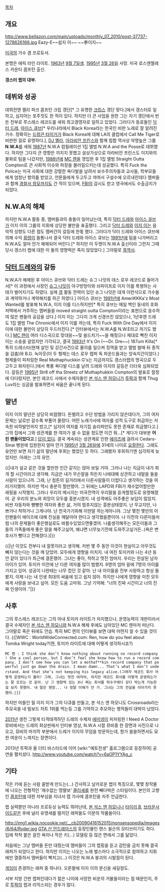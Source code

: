 [[목차]]
== 개요 ==
http://www.bellazon.com/main/uploads/monthly_07_2010/post-37737-1278626166.jpg
Eazy-E~~쉽지 이~~
~~李이지~~

[[미국]]의 가수 겸 프로듀서. 

본명은 에릭 라인 라이트. [[1963년]] [[9월 7일]]생. [[1995년]] [[3월 26일]] 사망. 미국 로스엔젤레스 카운티 콤프턴 출신.

'''갱스터 랩의 대부.'''

== 데뷔와 성공 ==
데뷔전엔 켈리 파크 콤프턴 크립 갱단[* 그 유명한 [[Crips|크립스]] 갱단 맞다.]에서 갱스터로 일하고, 심지어는 포주짓도 한 적이 있다. 하지만 더 큰 사업을 원한 그는 자기 갱단에서 번 돈 전부로 루스레스 레코드를 세워 최고경영자로 일하고 있었다. 그러다가 동료들인 [[닥터 드레]], [[아이스 큐브]][* 우리나라에서 Black Korea라는 한국인 비판 노래로 잘 알려진 가수. 정확히는 [[드렁큰 타이거]]가 Black Korea에 대해 LA의 클럽에서 Call Me Tiger로 비판한 걸로 유명하다.], [[DJ 옐라]], [[아라비안 프린스]]와 함께 힙합 역사상 악명높은 그룹 '''N.W.A'''를 세워 [[1987년]] N.W.A 컴필레이션 1집 앨범 N.W.A and the Posse로 데뷔했다. 하지만 그다지 큰 영향은 끼치지 못했고 설상가상으로 아라비안 프린스도 이지와의 불화로 팀을 나갔지만, [[1988년]]에 [[MC 렌]]을 영입한 후 1집 앨범 Straight Outta Compton로 큰 사회적 이슈와 파장을 불러일으키는데 성공했다. 특히 Fuck tha Police는 미국 사회에 대한 강렬한 욕다발을 날려서 보수주의자들과 교사들, 학부모들에게 엄청난 항의를 받았고, 언론들에게 두고두고 까여서 구설수에 오르내린데다 멤버들과 함께 [[경찰서 정모]]까지도 간 적이 있으며, [[FBI]]의 감시도 받고 영국에서도 수출금지가 되었다.

== N.W.A의 해체 ==
하지만 N.W.A 활동 중, 멤버들과의 충돌이 일어났는데, 특히 [[닥터 드레]]와 [[아이스 큐브]]가 이지 이의 그룹의 지휘에 상당한 불만을 표출했다. 그리고 [[닥터 드레]]와 [[이지 이]]는 음악적 성향도 다른 점도 멤버간의 갈등에 한몫 했다. 그러다가 닥터 드레와 아이스 큐브에 의해 수익 [[횡령]]이 들통나서 결국 닥터 드레와 아이스 큐브는 [[1991년]]에 팀을 나가버리고 N.W.A도 얼마 안가 해체되어 버린다.[* 하지만 이 두명이 N.W.A 출신이라 그런지 그때 당시 갱스터 랩에 대한 이 둘의 영향력은 죽지 않았었다.] 그야말로 [[흑역사]].

== [[닥터 드레]]와의 갈등 ==
N.W.A가 해체된 후 아이스 큐브와 닥터 드레는 슈그 나잇의 데스 로우 레코드로 들어가서[* 이 과정에서 사장인 [[슈그 나잇]]이 야구방망이와 쇠파이프로 이지 이를 폭행하는 사태가 벌어지기도 하였다. 실제 [[갱]] 활동 전력이 있던 슈그 나잇은 대개 이런식으로 가수들과 계약하거나 계약해지를 하곤 하였다.] 아이스 큐브는 [[1991년]]에 AmeriKKKa'z Most Wanted를 발표해 N.W.A, 이지 이를 디스하지만[* 특히 큐브는 매일 백인 동네의 호화 저택에서 거주하는 멤버들을 moved straight outta Compton이라는 표현으로 응수하여 많은 팬들의 공감을 샀다.] 이지 이는 그다지 크게 신경쓰진 않았으나, 1년후엔 드레도 1집 앨범 The Chronic에서 이지 이를 까는데, 특히 Fuck With Dre Day에서 이지 이에 대한 불만이 상당히 두드러진다.[* 인터뷰에서는 N.W.A를 N.W.E라고 까기도 했다.] [[MC 렌]]이 여러 디스곡으로 맞대응~~및 쉴드치기~~을 해줬으나 제대로 빡친 이지 이는 소송을 걸었지만 기각되고, 결국 [[1993년]] It's On (~~Dr. Dre~~) 187um Killa[* 특히 드레스타(현재 살인 및 강간사건으로 물의를 일으켜 징역을 받고 앨범 발매 뒤 종적을 감춤)와 B.G. 녹아웃(이 두 형제는 데스 로우 랩퍼 독 파운드들과는 앙숙지간이었다.)형제들이 피처링한 Real Muthaphuckkin G's는 지금까지도 갱스터랩의 명곡으로 두고두고 화자된다.]에서 폭풍 욕다발 디스를 날려 드레와 이지의 갈등은 더더욱 심화되었다. 갈등은 [[1995년]] Str8 off tha Streetz of Muthaphukkin Compton의 발표로 절정에 다다랐지만, 본인 레코드 사에서 수제자들인 [[본 석스 엔 하모니]]가 [[투팍]]과 함께 Thug Luv라는 싱글을 발표하면서 싸움은 끝나게 된다.

== 말년 ==
이지 이의 말년은 상당히 비참했다. 돈벌려고 수단 방법을 가리지 않은데다가, 그의 여자문제는 날로만 갈수록 부풀어 올랐다. 어떤 노래가사에 여자를 성적 도구로 취급하는 저속한 비하발언까지 썼고,[* 심지어 여자를 자기집 슬리퍼만도 못한 존재로 취급했다고.] 그의 집에서 그와 성관계를 한 여자가 셀 수 없을 정도면 이건 뭐...[* 게다가 대부분 '''어린 팬들이었다고'''.] [[답이 없다]]. 결국 계속되는 성관계로 인한 [[에이즈]]에 걸려서 Cedars-Sinai 병원에 입원한지 얼마 안가 [[1995년]] [[3월 26일]]에 31세의 나이로 [[요절]]한다. 그래도 유언만 보면 자기 삶의 말년에 후회는 했었던 듯 하다. 그래봤자 후회하기엔 심각하게 늦었지만. 아래는 그의 유언.

{{|내가 설교 같은 것을 할만한 인간 같지는 않아 보일 거야. 그러나 나는 지금이 내가 회개 할 시간이라고 생각해. 지금은 내가 무슨말을 하든지 나에대해 상관하고 내말을 들을 사람이 있으니까. 그래, 난 컴튼의 길거리에서 다른사람들이 더럽다고 생각하는 것을 여러가지했어. 하지만 역시 충분히 할만했어. 그 뒤에는 LAPD와 FBI가 재수없어할만한 래핑을 시작했지. 그러나 우리의 메시지는 미국전역이 우리말을 듣게할정도로 유명해졌어. 곧 우리의 분노와 희망이 모두를 흥분시켰지. 내 성격에도 아주좋은 보답이 많았지. 비싼 자동차와 빵빵한 여자와 좋은 삶, 거의 멈추지않는 흥분상태였지. 난 무교지만, 나쁘거나 착하거나 그게나야. 난 천국가기위해 이딴말 하는게아니야. 그냥 몇천 몇만의 어린팬들이 에이즈에 대해 진실을 깨달아야 한다고 생각했을뿐이야. 나 이전의 다른이들처럼 나의 문제들이 좋은행실로도 바뀔수있었으면좋겠어. 나를생각해주는 모든이들과 그들의 가족들에게 좋은 말을 해주고싶어, 왜냐면 너무늦기전에 도와주고싶거든..(욕은 변호사가 뺐다고 전해졌다.)|}}

{{|난 이것도 전부다 내 잘못이라고 생각해. 저번 몇 주 동안 이것이 현실이고 아무것도 빼지 않는다는 것을 깨 닫았어. 모두에게 영향을 미치지. 내 여친 토미카와 나는 4년 동안 같이 있다가 최근에 결혼했어. 그녀는 좋아, 착하고 멋진 엄마지. 우리는 한살된 남자아이가 있어. 토미카 이전에 난 다른 여자를 많이 범했지. 6명의 엄마 밑에 7명의 아이를 가지고 있어. 성공이 나한테는 너무 컸던 것 같아. 난 내 아이들을 전부 사랑하고 항상 돌봤지. 이제 나는 내 인생 최대의 싸움에 있고 쉽지 않아. 하지만 나에게 영향을 미친 모두에게 사랑을 보내고 싶어. 모든 도움 고마워. 그냥 기억해: "너의 진짜 시간이고 너의 진짜 인생이야 ."|}}
== 사후 ==
그의 루스레스 레코드는 그의 아내 토미카 라이트가 차지했으나, 운영능력이 개판이라서 결국 수제자인 [[본 석스 엔 하모니]]와 N.W.A 해체 후에도 남아있던 MC 렌마저 떠난다. 그야말로 죽은 뒤에도 안습. 특히 MC 렌의 인터뷰를 보면 대락 어떤지 알 수 있을 것이다.
{{|WWC : WorldWideConnected.com: Ren, how do you feel about Tomika Wright today?(렌, 토미카 라이트에 대해 어떻게 생각하시죠?)
   
 MC 렌 : I think she don’t know nothing about running no record company! She a cool person, but I don’t feel she know how to run a record company. I don’t see how you can let a mothaf**kin record company that powerful just go down the drain. I mean damn... That’s what I don’t understand. And that she’s not keeping his legacy alive.(그여자 레코드 회사 어떻게 운영하는지 몰라! 그래, 그녀는 멋진 여자야, 하지만 레코드 회사를 어떻게 운영하는가는 잘 모르는 것 같아. 난 그 영향력 있는 X나 쩌는 회사를 하수구에다 갖다 박는게 가능한걸 보지 못했어. 내 말은 젠장... 나 정말 이해가 안 가. 그녀는 그의 전설을 이어가지 못했어.|}}

하지만 아들인 릴 이지 이가 그의 다큐를 만들고, 본 석스 엔 하모니도 Crossroads라는 추모곡을 내 빌보드 차트 1위를 먹는등 그를 기억하고 추모하는 행적들이 대박이 났었다.

[[2011년]] 생전 그렇게 티격태격하던 드레의 수제자 [[에미넴]]이 피처링한 I Need A Doctor 뮤비에서는 드레의 회상씬에서 인터뷰 영상, N.W.A 시절 뮤비중 한 장면과 사진으로 나오고, 뮤비의 마지막 부분에서 드레가 이지의 무덤을 방문하는데, 뭔가 쓸쓸하면서도 묘한 여운이 느껴지는 장면이다.

2013년 투팍과 올 더티 바스타드에 이어 [wiki:"예토전생" 홀로그램으로 등장하여] 공연을 펼치셨다. [[http://www.youtube.com/watch?v=6aOP1YYAg_c]]

== 기타 ==
작은 키에 듣는 사람 꼴받게 만드는(...) 간사하고 날카로운 랩이 특징으로, 몇몇 창작물에 나오는 전형적인 '재수없는 땅딸보' [[클리셰]]를 완전 빼다박은 스타일이다. 본인의 고향인 [[콤프턴]]에 대한 자부심을 지녀서 랩 가사에 콤프턴을 자주 언급한다.

랩 실력뿐만 아니라 프로듀싱 능력도 뛰어난데, [[본 석스 엔 하모니]]나 [[타이리 B]], [[브라운사이드]]같은 후에 널리 유명세를 떨치던 래퍼들도 이분의 작품들이다.

http://img1.wikia.nocookie.net/__cb20090416152015/nonsensopedia/images/6/64/Ryder.jpg
[[GTA 산 안드레아스]]의 등장인물인 랜스 윌슨의 모티브이기도 하다. 입에 착착 붙은 걸진 욕이나 작은 키(...) 모델링 등 많은 면에서 그를 닮았다. 

처음에는 그냥 멤버들 돈만 대줬는데 멤버들이 그의 랩핑을 듣고 감탄을 금치 못해 결국 래퍼가 되었다고 한다. 하지만 이지는 나오는 노래 벌스마다 소극적으로 참여하고 지휘에만 열중하서 멤버들이 빡치고(...) 이것은 N.W.A 붕괴의 시발점이 된다.

[[게임]]이 존경하는 래퍼 중 하나다. 오른팔에 이지 이의 문신을 새길정도.

서부 지방 간판 랩퍼인데다가 젊은 나이에 사망한 비운의 거물들이라는 점 때문인지, 주로 [[투팍]]의 랩과 리믹스되는 경우가 많다.
